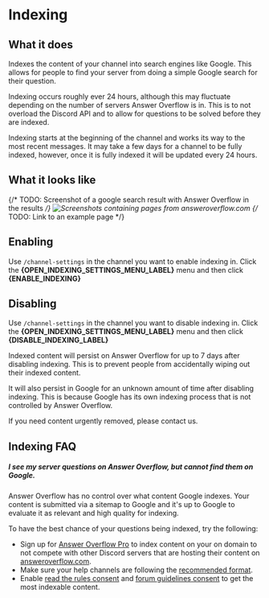 # Indexing

## What it does

Indexes the content of your channel into search engines like Google. This allows for people to find your server from doing a simple Google search for their question.

Indexing occurs roughly ever 24 hours, although this may fluctuate depending on the number of servers Answer Overflow is in. This is to not overload the Discord API and to allow for questions to be solved before they are indexed.


<Callout emoji="📝">
  Indexing starts at the beginning of the channel and works its way to the most recent messages. It may take a few days for a channel to be fully indexed, however, once it is fully indexed it will be updated every 24 hours.
</Callout>

## What it looks like

{/* TODO: Screenshot of a google search result with Answer Overflow in the results */}
![Screenshots containing pages from answeroverflow.com](https://thecatapi.com/api/images/get?format=src)
{/* TODO: Link to an example page */}



## Enabling


Use `/channel-settings` in the channel you want to enable indexing in. Click the **{OPEN_INDEXING_SETTINGS_MENU_LABEL}** menu and then click **{ENABLE_INDEXING}**


## Disabling

Use `/channel-settings` in the channel you want to disable indexing in. Click the **{OPEN_INDEXING_SETTINGS_MENU_LABEL}** menu and then click **{DISABLE_INDEXING_LABEL}**

<Callout type="warning">
  Indexed content will persist on Answer Overflow for up to 7 days after disabling indexing. This is to prevent people from accidentally wiping out their indexed content.

  It will also persist in Google for an unknown amount of time after disabling indexing. This is because Google has its own indexing process that is not controlled by Answer Overflow.

  If you need content urgently removed, please contact us.
</Callout>



## Indexing FAQ

##### I see my server questions on Answer Overflow, but cannot find them on Google.

Answer Overflow has no control over what content Google indexes. Your content is submitted via a sitemap to Google and it's up to Google to evaluate it as relevant and high quality for indexing.

To have the best chance of your questions being indexed, try the following:
- Sign up for [Answer Overflow Pro](https://answeroverflow.com/pricing) to index content on your on domain to not compete with other Discord servers that are hosting their content on [answeroverflow.com](https://answeroverflow.com).
- Make sure your help channels are following the [recommended format](/recommended-setup).
- Enable [read the rules consent](/server-settings/read-the-rules-consent) and [forum guidelines consent](/channel-settings/forum-guidelines-consent) to get the most indexable content.
